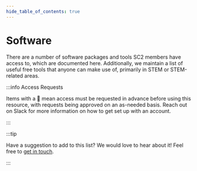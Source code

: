 ```yaml
---
hide_table_of_contents: true
---
```


# Software

There are a number of software packages and tools SC2 members have access to, which are documented here. Additionally, we maintain a list of useful free tools that anyone can make use of, primarily in STEM or STEM-related areas.

:::info Access Requests

Items with a 🔐 mean access must be requested in advance before using this resource, with requests being approved on an as-needed basis. Reach out on Slack for more information on how to get set up with an account.

:::

:::tip

Have a suggestion to add to this list? We would love to hear about it! Feel free to [get in touch](https://scstem.org/contact).

:::
